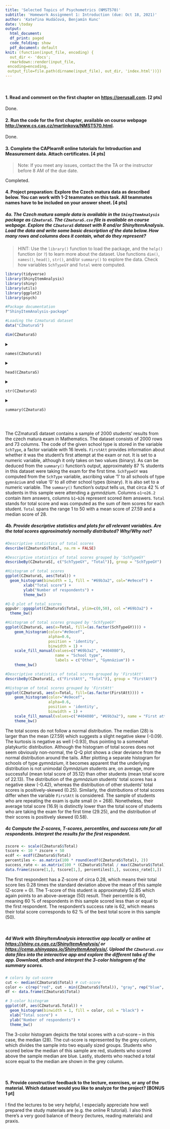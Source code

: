 ```yaml
---
title: 'Selected Topics of Psychometrics (NMST570)'
subtitle: 'Homework Assignment 1: Introduction (due: Oct 18, 2021)'
author: 'Kateřina Hudáčová, Benjamín Kunc'
date: \today
output:
  html_document:
  df_print: paged
  code_folding: show
  pdf_document: default
knit: (function(input_file, encoding) {
  out_dir <- 'docs';
  rmarkdown::render(input_file,
 encoding=encoding,
 output_file=file.path(dirname(input_file), out_dir, 'index.html'))})
---
```


</br>

#### 1. Read and comment on the first chapter on <https://perusall.com>. [2 pts]

Done.

#### 2. Run the code for the first chapter, available on course webpage <http://www.cs.cas.cz/martinkova/NMST570.html>.

Done.

#### 3. Complete the CAPlearnR online tutorials for Introduction and Measurement data. Attach certificates. [4 pts]

> Note: If you meet any issues, contact the the TA or the instructor before 8 AM of the due date.

Completed.

#### 4. Project preparation: Explore the Czech matura data as described below. You can work with 1-2 teammates on this task. All teammates names have to be included on your answer sheet. [4 pts]

##### 4a. The Czech matura sample data is available in the `ShinyItemAnalysis` package as `CZmaturaS`. The `CZmaturaS.csv` file is available on course webpage. Explore the `CZmaturaS` dataset with R and/or ShinyItemAnalysis. Load the data and write some basic description of the data below. How many rows and columns does it contain, what do they represent?

> HINT: Use the `library()` function to load the package, and the `help()` function (or `?`) to learn more about the dataset. Use functions `dim()`, `names()`, `head()`, `str()`, and/or `summary()` to explore the data. Check how variables `SchTypeGY` and `Total` were computed.
>
> </p>

```r
library(tidyverse)
library(ShinyItemAnalysis)
library(shiny)
library(utils)
library(ggplot2)
library(psych)
```

```r
#Package documentation
?"ShinyItemAnalysis-package"
```

```r
#Loading the CzmaturaS dataset
data("CZmaturaS")
```

```r
dim(CZmaturaS)
```

<details>

<summary>

`names(CZmaturaS)`

</summary>

```r
names(CZmaturaS)
```

</details>

<details>

<summary>

`head(CZmaturaS)`

</summary>

```r
head(CZmaturaS)
```

</details>

<details>

<summary>

`str(CZmaturaS)`

</summary>

```r
str(CZmaturaS)
```

</details>

<details>

<summary>

`summary(CZmaturaS)`

</summary>

```r
summary(CZmaturaS)
```

</details>

</br>

The CZmaturaS dataset contains a sample of 2000 students' results from the czech matura exam in Mathematics. The dataset consists of 2000 rows and 73 columns. The code of the given school type is stored in the variable `SchType`, a factor variable with 16 levels. `FirstAtt` provides information about whether it was the student's first attempt at the exam or not. It is set to a numeric variable, although it only takes on two values (binary). As can be deduced from the `summary()` function's output, approximately 87 % students in this dataset were taking the exam for the first time. `SchTypeGY` was computed from the `SchType` variable, ascribing value '1' to all schools of type `gymnázium` and value '0' to all other school types (binary). It is also set to a numeric variable. The `summary()` function's output tells us, that circa 42 % of students in this sample were attending a *gymnázium*. Columns `o1`--`o26.2` contain item answers, columns `b1`--`b26` represent scored item answers. `Total` stands for total score and was computed as the sum of item scores for each student. `Total` spans the range 1 to 50 with a mean score of 27.59 and a median score of 28. </br>

##### 4b. Provide descriptive statistics and plots for all relevant variables. Are the total scores approximately normally distributed? Why/Why not?

```r
#Descriptive statistics of total scores
describe(CZmaturaS$Total, na.rm = FALSE)

#Descriptive statistics of total scores grouped by 'SchTypeGY'
describeBy(CZmaturaS[, c("SchTypeGY", "Total")], group = "SchTypeGY")

#Histogram of total scores
ggplot(CZmaturaS, aes(Total)) +
  geom_histogram(binwidth = 1, fill = "#69b3a2", col="#e9ecef") +
        xlab("Total score") +
        ylab("Number of respondents") +
        theme_bw()

#Q-Q plot of total scores
ggpubr::ggqqplot(CZmaturaS$Total, ylim=c(0,50), col ="#69b3a2") +
  theme_bw()

#Histogram of total scores grouped by 'SchTypeGY'
ggplot(CZmaturaS, aes(x=Total, fill=(as.factor(SchTypeGY)))) +
    geom_histogram(color="#e9ecef", 
                   alpha=0.6, 
                   position = 'identity', 
                   binwidth = 1) +
    scale_fill_manual(values=c("#69b3a2", "#404080"), 
                      name = "School type", 
                      labels = c("Other", "Gymnázium")) +
    theme_bw()
```

```r
#Descriptive statistics of total scores grouped by 'FirstAtt'
describeBy(CZmaturaS[, c("FirstAtt", "Total")], group = "FirstAtt")

#Histogram of total scores grouped by 'FirstAtt'
ggplot(CZmaturaS, aes(x=Total, fill=(as.factor(FirstAtt)))) +
    geom_histogram(color="#e9ecef", 
                   alpha=0.6, 
                   position = 'identity', 
                   binwidth = 1) +
    scale_fill_manual(values=c("#404080", "#69b3a2"), name = "First attempt", labels = c("No", "Yes")) +
    theme_bw()
```

The total scores do not follow a normal distribution. The median (28) is larger than the mean (27.59) which suggests a slight negative skew (-0.09). The kurtosis is negative as well (-0.93), thus pointing to a somewhat platykurtic distribution. Although the histogram of total scores does not seem obviously non-normal, the Q-Q plot shows a clear deviance from the normal distribution around the tails. After plotting a separate histogram for schools of type *gymnázium*, it becomes apparent that the underlying distribution is not unimodal *Gymnázium* students are, on average, more successful (mean total score of 35.12) than other students (mean total score of 22.13). The distribution of the *gymnázium* students' total scores has a negative skew (-0.42), whereas the distribution of other students' total scores is positively-skewed (0.25). Similarly, the distributions of total scores differ when the variable `FirstAtt` is considered. The sample of students who are repeating the exam is quite small (n = 268). Nonetheless, their average total score (16.9) is distinctly lower than the total score of students who are taking the exam for the first time (29.25), and the distribution of their scores is positively skewed (0.58). </br>

##### 4c Compute the Z-scores, T-scores, percentiles, and success rate for all respondents. Interpret the results for the first respondent.

```r
zscore <- scale(CZmaturaS$Total)
tscore <- 10 * zscore + 50
ecdf <- ecdf(CZmaturaS$Total)
percentiles <- as.matrix(100 * round(ecdf(CZmaturaS$Total), 2))
success_rate <- as.matrix(100 * (CZmaturaS$Total / max(CZmaturaS$Total)))
data.frame(zscore[1,], tscore[1,], percentiles[1,], success_rate[1,])
```

The first respondent has a Z-score of circa 0.28, which means their total score lies 0.28 times the standard deviation above the mean of this sample (Z-score = 0). The T-score of this student is approximately 52.85 which again points to an above-average (50) result. Their percentile is 60, meaning 60 % of respondents in this sample scored less than or equal to the first respondent. The respondent's success rate is 62, which means their total score corresponds to 62 % of the best total score in this sample (50).

</br>

##### 4d Work with ShinyItemAnalysis interactive app locally or online at <https://shiny.cs.cas.cz/ShinyItemAnalysis/> or <https://cemp.shinyapps.io/ShinyItemAnalysis/>. Upload the `CZmaturaS.csv` data files into the interactive app and explore the different tabs of the app. Download, attach and interpret the 3-color histogram of the summary scores.

```r
# colors by cut-score
cut <- median(CZmaturaS$Total) # cut-score
color <- c(rep("red", cut - min(CZmaturaS$Total)), "gray", rep("blue", max(CZmaturaS$Total) - cut))
df <- data.frame(CZmaturaS$Total)

# 3-color histogram
ggplot(df, aes(CZmaturaS.Total)) +
  geom_histogram(binwidth = 1, fill = color, col = "black") +
  xlab("Total score") +
  ylab("Number of respondents") +
  theme_bw()
```

The 3-color histogram depicts the total scores with a cut-score -- in this case, the median (28). The cut-score is represented by the grey column, which divides the sample into two equally sized groups. Students who scored below the median of this sample are red, students who scored above the sample median are blue. Lastly, students who reached a total score equal to the median are shown in the grey column.

</br>

#### 5. Provide constructive feedback to the lecture, exercises, or any of the material. Which dataset would you like to analyze for the project? [BONUS 1 pt]

I find the lectures to be very helpful, I especially appreciate how well prepared the study materials are (e.g. the online R tutorial). I also think there's a very good balance of theory (lectures, reading materials) and praxis.

</br>
